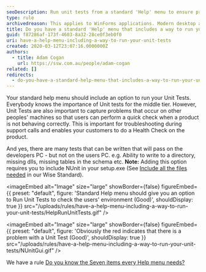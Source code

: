 ```yaml
---
seoDescription: Run unit tests from a standard 'Help' menu to ensure product quality and troubleshoot issues on users' machines.
type: rule
archivedreason: This applies to WinForms applications. Modern desktop applications should follow MVVM or MVC - in which case the viewmodel/controller is unit testable on every commit.
title: Do you have a standard 'Help' menu that includes a way to run your unit tests?
guid: f87286af-173f-4603-8a32-28ce0f3eb0f0
uri: have-a-help-menu-including-a-way-to-run-your-unit-tests
created: 2020-03-12T23:07:16.0000000Z
authors:
  - title: Adam Cogan
    url: https://ssw.com.au/people/adam-cogan
related: []
redirects:
  - do-you-have-a-standard-help-menu-that-includes-a-way-to-run-your-unit-tests
---
```


Your standard help menu should include an option to run your Unit Tests. Everybody knows the importance of Unit tests for the middle tier. However, Unit Tests are also important to capture problems that occur on other peoples' machines so that users can perform a quick check when a product is not behaving correctly. This is important for troubleshooting during support calls and enables your customers to do a Health Check on the product.

And yes, there are many tests that can be written that will pass on the developers PC - but not on the users PC. e.g. Ability to write to a directory, missing dlls, missing tables in the schema etc.
**Note:** Adding this option requires you to include NUnit in your setup.exe (See [Include all the files needed](https://www.ssw.com.au/ssw/Standards/WiseSetup/WiseStandards.aspx#IncludeAllFiles) in our Wise Standard).


<imageEmbed
  alt="Image"
  size="large"
  showBorder={false}
  figureEmbed={{
    preset: "default",
    figure: 'Standard Help menu should give you an option to Run Unit Tests to check the users\' environment (Good)',
    shouldDisplay: true
  }}
  src="/uploads/rules/have-a-help-menu-including-a-way-to-run-your-unit-tests/HelpRunUnitTests.gif"
/>


<imageEmbed
  alt="Image"
  size="large"
  showBorder={false}
  figureEmbed={{
    preset: "default",
    figure: 'Obviously the red indicates that there is a problem with a Unit Test (Good)',
    shouldDisplay: true
  }}
  src="/uploads/rules/have-a-help-menu-including-a-way-to-run-your-unit-tests/NUnitGui.gif"
/>

We have a rule [Do you know the Seven items every Help menu needs?](/menu-do-you-know-the-8-items-every-help-menu-needs)